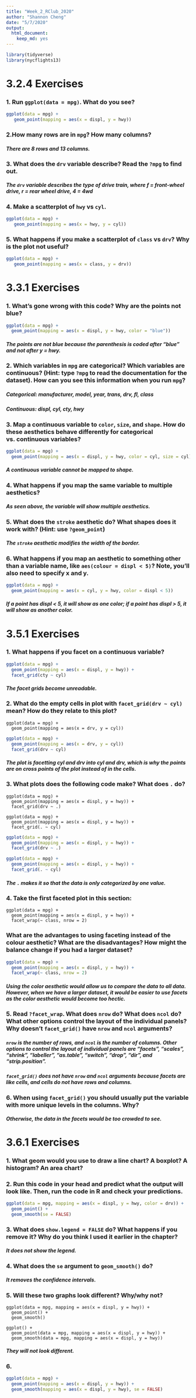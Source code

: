 ```yaml
---
title: "Week_2_RClub_2020"
author: "Shannon Cheng"
date: "5/7/2020"
output: 
  html_document: 
    keep_md: yes
---
```


```r
library(tidyverse)
library(nycflights13)
```

# 3.2.4 Exercises

### 1. Run ```ggplot(data = mpg)```. What do you see?

```r
ggplot(data = mpg) + 
   geom_point(mapping = aes(x = displ, y = hwy))
```

### 2.How many rows are in ```mpg```? How many columns?

##### There are 8 rows and 13 columns.

### 3. What does the ```drv``` variable describe? Read the ```?mpg``` to find out.

##### The ```drv``` variable describes the type of drive train, where f = front-wheel drive, r = rear wheel drive, 4 = 4wd

### 4. Make a scatterplot of ```hwy``` vs ```cyl```.

```r
ggplot(data = mpg) + 
   geom_point(mapping = aes(x = hwy, y = cyl))
```

### 5. What happens if you make a scatterplot of ```class``` vs ```drv```? Why is the plot not useful?

```r
ggplot(data = mpg) + 
   geom_point(mapping = aes(x = class, y = drv))
```


# 3.3.1 Exercises

### 1. What's gone wrong with this code? Why are the points not blue?

```r
ggplot(data = mpg) + 
  geom_point(mapping = aes(x = displ, y = hwy, color = "blue"))
```

##### The points are not blue because the parenthesis is coded after "blue" and not after y = hwy.

### 2. Which variables in ```mpg``` are categorical? Which variables are continuous? (Hint: type ```?mpg``` to read the documentation for the dataset). How can you see this information when you run ```mpg```?

##### Categorical: manufacturer, model, year, trans, drv, fl, class
##### Continuous: displ, cyl, cty, hwy

### 3. Map a continuous variable to ```color```, ```size```, and ```shape```. How do these aesthetics behave differently for categorical vs. continuous variables?

```r
ggplot(data = mpg) + 
  geom_point(mapping = aes(x = displ, y = hwy, color = cyl, size = cyl))
```

##### A continuous variable cannot be mapped to shape.

### 4. What happens if you map the same variable to multiple aesthetics?

##### As seen above, the variable will show multiple aesthetics.

### 5. What does the ```stroke``` aesthetic do? What shapes does it work with? (Hint: use ```?geom_point```)

##### The ```stroke``` aesthetic modifies the width of the border.

### 6. What happens if you map an aesthetic to something other than a variable name, like ```aes(colour = displ < 5)```? Note, you’ll also need to specify x and y.

```r
ggplot(data = mpg) + 
  geom_point(mapping = aes(x = cyl, y = hwy, color = displ < 5))
```

##### If a point has displ < 5, it will show as one color; if a point has displ > 5, it will show as another color.


# 3.5.1 Exercises

### 1. What happens if you facet on a continuous variable?

```r
ggplot(data = mpg) + 
  geom_point(mapping = aes(x = displ, y = hwy)) + 
  facet_grid(cty ~ cyl)
```

##### The facet grids become unreadable.

### 2. What do the empty cells in plot with ```facet_grid(drv ~ cyl)``` mean? How do they relate to this plot?

```
ggplot(data = mpg) + 
  geom_point(mapping = aes(x = drv, y = cyl))
```

```r
ggplot(data = mpg) + 
  geom_point(mapping = aes(x = drv, y = cyl))
  facet_grid(drv ~ cyl)
```

##### The plot is facetting cyl and drv into cyl and drv, which is why the points are on cross points of the plot instead of in the cells.

### 3. What plots does the following code make? What does ```.``` do?

```
ggplot(data = mpg) + 
  geom_point(mapping = aes(x = displ, y = hwy)) +
  facet_grid(drv ~ .)

ggplot(data = mpg) + 
  geom_point(mapping = aes(x = displ, y = hwy)) +
  facet_grid(. ~ cyl)
```


```r
ggplot(data = mpg) + 
  geom_point(mapping = aes(x = displ, y = hwy)) +
  facet_grid(drv ~ .)
```

```r
ggplot(data = mpg) + 
  geom_point(mapping = aes(x = displ, y = hwy)) +
  facet_grid(. ~ cyl)
```

##### The ```.``` makes it so that the data is only categorized by one value.

### 4. Take the first faceted plot in this section:

```
ggplot(data = mpg) + 
  geom_point(mapping = aes(x = displ, y = hwy)) + 
  facet_wrap(~ class, nrow = 2)
```

### What are the advantages to using faceting instead of the colour aesthetic? What are the disadvantages? How might the balance change if you had a larger dataset?

```r
ggplot(data = mpg) + 
  geom_point(mapping = aes(x = displ, y = hwy)) + 
  facet_wrap(~ class, nrow = 2)
```

##### Using the color aesthetic would allow us to compare the data to all data. However, when we have a larger dataset, it would be easier to use facets as the color aesthetic would become too hectic.

### 5. Read ```?facet_wrap```. What does ```nrow``` do? What does ```ncol``` do? What other options control the layout of the individual panels? Why doesn’t ```facet_grid()``` have ```nrow``` and ```ncol``` arguments?

##### ```nrow``` is the number of rows, and ```ncol``` is the number of columns. Other options to control the layout of individual panels are "facets", "scales", "shrink", "labeller", "as.table", "switch", "drop", "dir", and "strip.position". 
##### ```facet_grid()``` does not have ```nrow``` and ```ncol``` arguments because facets are like cells, and cells do not have rows and columns.

### 6. When using ```facet_grid()``` you should usually put the variable with more unique levels in the columns. Why?

##### Otherwise, the data in the facets would be too crowded to see.


# 3.6.1 Exercises

### 1. What geom would you use to draw a line chart? A boxplot? A histogram? An area chart?

##### 

### 2. Run this code in your head and predict what the output will look like. Then, run the code in R and check your predictions.

```r
ggplot(data = mpg, mapping = aes(x = displ, y = hwy, color = drv)) +
  geom_point() + 
  geom_smooth(se = FALSE)
```

### 3. What does ```show.legend = FALSE``` do? What happens if you remove it? Why do you think I used it earlier in the chapter?

##### It does not show the legend.

### 4. What does the ```se``` argument to ```geom_smooth()``` do?

##### It removes the confidence intervals.

### 5. Will these two graphs look different? Why/why not?

```
ggplot(data = mpg, mapping = aes(x = displ, y = hwy)) + 
  geom_point() + 
  geom_smooth()

ggplot() + 
  geom_point(data = mpg, mapping = aes(x = displ, y = hwy)) + 
  geom_smooth(data = mpg, mapping = aes(x = displ, y = hwy))
```

##### They will not look different.

### 6. 

```r
ggplot(data = mpg) +
  geom_point(mapping = aes(x = displ, y = hwy)) +
  geom_smooth(mapping = aes(x = displ, y = hwy), se = FALSE)
```


















